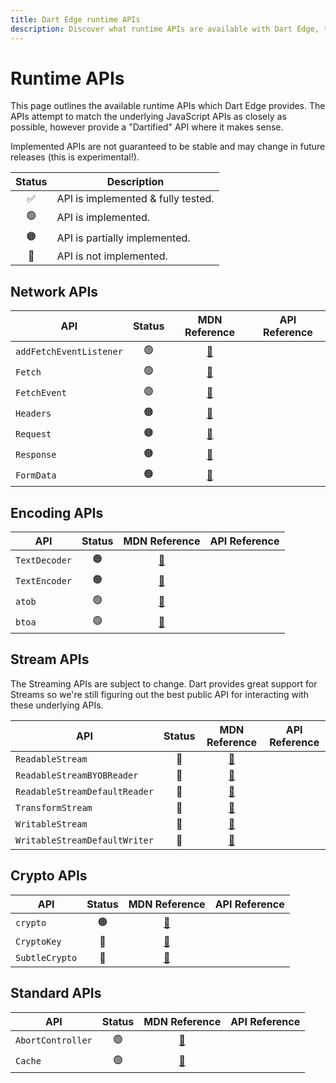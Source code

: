 ```yaml
---
title: Dart Edge runtime APIs
description: Discover what runtime APIs are available with Dart Edge, their status and differences.
---
```


# Runtime APIs

This page outlines the available runtime APIs which Dart Edge provides. The APIs attempt to match
the underlying JavaScript APIs as closely as possible, however provide a "Dartified" API where
it makes sense.

<Warning>
  Implemented APIs are not guaranteed to be stable and may change in future
  releases (this is experimental!).
</Warning>

| Status | Description                        |
| :----: | ---------------------------------- |
|   ✅   | API is implemented & fully tested. |
|   🟢   | API is implemented.                |
|   🟠   | API is partially implemented.      |
|   🔴   | API is not implemented.            |

## Network APIs

| API                     | Status |                                    MDN Reference                                    | API Reference |
| ----------------------- | :----: | :---------------------------------------------------------------------------------: | ------------- |
| `addFetchEventListener` |   🟢   | [📖](https://developer.mozilla.org/en-US/docs/Web/API/EventTarget/addEventListener) |               |
| `Fetch`                 |   🟢   |          [📖](https://developer.mozilla.org/en-US/docs/Web/API/Fetch_API)           |               |
| `FetchEvent`            |   🟢   |          [📖](https://developer.mozilla.org/en-US/docs/Web/API/FetchEvent)          |               |
| `Headers`               |   🟠   |           [📖](https://developer.mozilla.org/en-US/docs/Web/API/Headers)            |               |
| `Request`               |   🟠   |           [📖](https://developer.mozilla.org/en-US/docs/Web/API/Request)            |               |
| `Response`              |   🟠   |           [📖](https://developer.mozilla.org/en-US/docs/Web/API/Response)           |               |
| `FormData`              |   🟠   |           [📖](https://developer.mozilla.org/en-US/docs/Web/API/FormData)           |               |

## Encoding APIs

| API           | Status |                              MDN Reference                               | API Reference |
| ------------- | :----: | :----------------------------------------------------------------------: | ------------- |
| `TextDecoder` |   🟠   |    [📖](https://developer.mozilla.org/en-US/docs/Web/API/TextDecoder)    |               |
| `TextEncoder` |   🟠   |    [📖](https://developer.mozilla.org/en-US/docs/Web/API/TextEncoder)    |               |
| `atob`        |   🟢   | [📖](https://developer.mozilla.org/en-US/docs/Web/API/WindowBase64/atob) |               |
| `btoa`        |   🟢   | [📖](https://developer.mozilla.org/en-US/docs/Web/API/WindowBase64/btoa) |               |

## Stream APIs

The Streaming APIs are subject to change. Dart provides great support for Streams so we're still figuring out the best public API
for interacting with these underlying APIs.

| API                           | Status |                                   MDN Reference                                    | API Reference |
| ----------------------------- | :----: | :--------------------------------------------------------------------------------: | ------------- |
| `ReadableStream`              |   🔴   |       [📖](https://developer.mozilla.org/en-US/docs/Web/API/ReadableStream)        |               |
| `ReadableStreamBYOBReader`    |   🔴   |  [📖](https://developer.mozilla.org/en-US/docs/Web/API/ReadableStreamBYOBReader)   |               |
| `ReadableStreamDefaultReader` |   🔴   | [📖](https://developer.mozilla.org/en-US/docs/Web/API/ReadableStreamDefaultReader) |               |
| `TransformStream`             |   🔴   |       [📖](https://developer.mozilla.org/en-US/docs/Web/API/TransformStream)       |               |
| `WritableStream`              |   🔴   |       [📖](https://developer.mozilla.org/en-US/docs/Web/API/WritableStream)        |               |
| `WritableStreamDefaultWriter` |   🔴   | [📖](https://developer.mozilla.org/en-US/docs/Web/API/WritableStreamDefaultWriter) |               |

## Crypto APIs

| API            | Status |                             MDN Reference                             | API Reference |
| -------------- | :----: | :-------------------------------------------------------------------: | ------------- |
| `crypto`       |   🟠   | [📖](https://developer.mozilla.org/en-US/docs/Web/API/Web_Crypto_API) |               |
| `CryptoKey`    |   🔴   |   [📖](https://developer.mozilla.org/en-US/docs/Web/API/CryptoKey)    |               |
| `SubtleCrypto` |   🔴   |  [📖](https://developer.mozilla.org/en-US/docs/Web/API/SubtleCrypto)  |               |

## Standard APIs

| API               | Status |                             MDN Reference                              | API Reference |
| ----------------- | :----: | :--------------------------------------------------------------------: | ------------- |
| `AbortController` |   🟢   | [📖](https://developer.mozilla.org/en-US/docs/Web/API/AbortController) |               |
| `Cache`           |   🟢   |      [📖](https://developer.mozilla.org/en-US/docs/Web/API/Cache)      |               |
